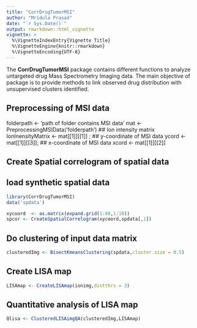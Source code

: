 ```yaml
---
title: "CorrDrugTumorMSI"
author: "Mridula Prasad"
date: "`r Sys.Date()`"
output: rmarkdown::html_vignette
vignette: >
  %\VignetteIndexEntry{Vignette Title}
  %\VignetteEngine{knitr::rmarkdown}
  %\VignetteEncoding{UTF-8}
---
```


The **CorrDrugTumorMSI** package contains different functions to analyze untargeted drug Mass Spectrometry Imaging data. The main objective of package is to provide methods to link observed drug distribution with unsupervised clusters identified. 


## Preprocessing of MSI data

folderpath <- 'path of folder contains MSI data'
mat <- PreprocessingMSIData('folderpath')
## Ion intensity matrix
IonInensityMatrix   <- mat[[1]][[1]] ;
## y-coordinate of MSI data
ycord               <- mat[[1]][[3]]; 
## x-coordinate of MSI data
xcord               <- mat[[1]][[2]]



## Create Spatial correlogram of spatial data 

## load synthetic spatial data

```r
library(CorrDrugTumorMSI)
data('spdata')

xycoord  <- as.matrix(expand.grid(1:80,1:10))
spcor <- CreateSpatialCorrelogram(xycoord,spdata[,1])

```

## Do clustering of input data matrix

```r
clusteredImg <- BisectKmeansClustering(spdata,cluster.size = 0.5)

```

## Create LISA map

```r
LISAmap <- CreateLISAmap(ionimg,distthrs = 3)

```

## Quantitative analysis of LISA map 

```r
Qlisa <- ClusteredLISAimgQA(clusteredImg,LISAmap)

```


